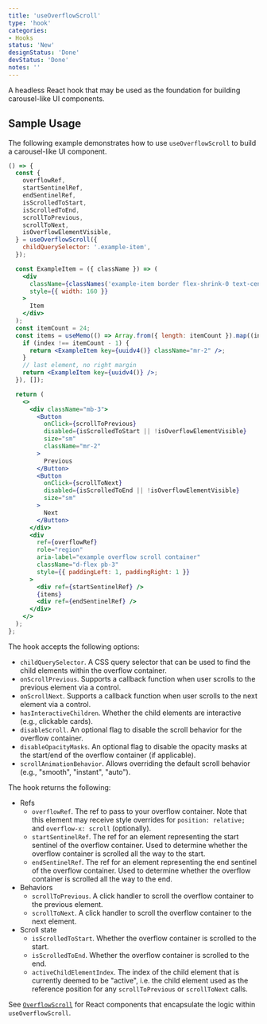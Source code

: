 ```yaml
---
title: 'useOverflowScroll'
type: 'hook'
categories:
- Hooks
status: 'New'
designStatus: 'Done'
devStatus: 'Done'
notes: ''
---
```


A headless React hook that may be used as the foundation for building carousel-like UI components.

## Sample Usage

The following example demonstrates how to use `useOverflowScroll` to build a carousel-like UI component.

```jsx live
() => {
  const {
    overflowRef,
    startSentinelRef,
    endSentinelRef,
    isScrolledToStart,
    isScrolledToEnd,
    scrollToPrevious,
    scrollToNext,
    isOverflowElementVisible,
  } = useOverflowScroll({
    childQuerySelector: '.example-item',
  });

  const ExampleItem = ({ className }) => (
    <div
      className={classNames('example-item border flex-shrink-0 text-center', className)}
      style={{ width: 160 }}
    >
      Item
    </div>
  );
  const itemCount = 24;
  const items = useMemo(() => Array.from({ length: itemCount }).map((index) => {
    if (index !== itemCount - 1) {
      return <ExampleItem key={uuidv4()} className="mr-2" />;
    }
    // last element, no right margin
    return <ExampleItem key={uuidv4()} />;
  }), []);

  return (
    <>
      <div className="mb-3">
        <Button
          onClick={scrollToPrevious}
          disabled={isScrolledToStart || !isOverflowElementVisible}
          size="sm"
          className="mr-2"
        >
          Previous
        </Button>
        <Button
          onClick={scrollToNext}
          disabled={isScrolledToEnd || !isOverflowElementVisible}
          size="sm"
        >
          Next
        </Button>
      </div>
      <div
        ref={overflowRef}
        role="region"
        aria-label="example overflow scroll container"
        className="d-flex pb-3"
        style={{ paddingLeft: 1, paddingRight: 1 }}
      >
        <div ref={startSentinelRef} />
        {items}
        <div ref={endSentinelRef} />
      </div>
    </>
  );
};
```

The hook accepts the following options:
* `childQuerySelector`. A CSS query selector that can be used to find the child elements within the overflow container.
* `onScrollPrevious`. Supports a callback function when user scrolls to the previous element via a control.
* `onScrollNext`. Supports a callback function when user scrolls to the next element via a control.
* `hasInteractiveChildren`. Whether the child elements are interactive (e.g., clickable cards).
* `disableScroll`. An optional flag to disable the scroll behavior for the overflow container.
* `disableOpacityMasks`. An optional flag to disable the opacity masks at the start/end of the overflow container (if applicable).
* `scrollAnimationBehavior`. Allows overriding the default scroll behavior (e.g., "smooth", "instant", "auto").

The hook returns the following:
* Refs
  * `overflowRef`. The ref to pass to your overflow container. Note that this element may receive style overrides for `position: relative;` and `overflow-x: scroll` (optionally).
  * `startSentinelRef`. The ref for an element representing the start sentinel of the overflow container. Used to determine whether the overflow container is scrolled all the way to the start.
  * `endSentinelRef`. The ref for an element representing the end sentinel of the overflow container. Used to determine whether the overflow container is scrolled all the way to the end.
* Behaviors
  * `scrollToPrevious`. A click handler to scroll the overflow container to the previous element.
  * `scrollToNext`. A click handler to scroll the overflow container to the next element.
* Scroll state
  * `isScrolledToStart`. Whether the overflow container is scrolled to the start.
  * `isScrolledToEnd`. Whether the overflow container is scrolled to the end.
  * `activeChildElementIndex`. The index of the child element that is currently deemed to be "active", i.e. the child element used as the reference position for any `scrollToPrevious` or `scrollToNext` calls.

See [`OverflowScroll`](/components/overflowscroll/overflowscroll) for React components that encapsulate the logic within `useOverflowScroll`.
